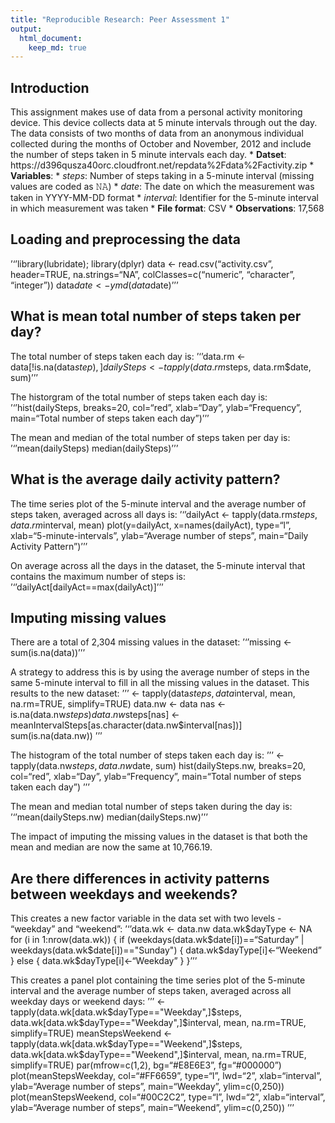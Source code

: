 ```yaml
---
title: "Reproducible Research: Peer Assessment 1"
output: 
  html_document:
    keep_md: true
---
```

## Introduction
This assignment makes use of data from a personal activity monitoring device. This device collects data at 5 minute intervals through out the day. The data consists of two months of data from an anonymous individual collected during the months of October and November, 2012 and include the number of steps taken in 5 minute intervals each day.
* **Datset**: https://d396qusza40orc.cloudfront.net/repdata%2Fdata%2Factivity.zip
* **Variables**:
	* *steps*: Number of steps taking in a 5-minute interval (missing values are coded as 𝙽𝙰)
	* *date*: The date on which the measurement was taken in YYYY-MM-DD format
	* *interval*: Identifier for the 5-minute interval in which measurement was taken
* **File format**: CSV
* **Observations**: 17,568


## Loading and preprocessing the data
'''library(lubridate); library(dplyr)
data <- read.csv("activity.csv", header=TRUE, na.strings="NA",
                 colClasses=c("numeric", "character", "integer"))
data$date <- ymd(data$date)
'''


## What is mean total number of steps taken per day?
The total number of steps taken each day is:
'''data.rm <- data[!is.na(data$step),]
dailySteps <- tapply(data.rm$steps, data.rm$date, sum)
'''

The historgram of the total number of steps taken each day is:
'''hist(dailySteps, breaks=20, col="red",
     xlab="Day", ylab="Frequency",
     main="Total number of steps taken each day")
'''

The mean and median of the total number of steps taken per day is:
'''mean(dailySteps)
median(dailySteps)
'''


## What is the average daily activity pattern?
The time series plot of the 5-minute interval and the average number of steps taken, averaged across all days is:
'''dailyAct <- tapply(data.rm$steps, data.rm$interval, mean)
plot(y=dailyAct, x=names(dailyAct), type="l",
     xlab="5-minute-intervals", ylab="Average number of steps",
     main="Daily Activity Pattern")
'''

On average across all the days in the dataset, the 5-minute interval that contains the maximum number of steps is:
'''dailyAct[dailyAct==max(dailyAct)]
'''


## Imputing missing values
There are a total of 2,304 missing values in the dataset:
'''missing <- sum(is.na(data))'''

A strategy to address this is by using the average number of steps in the same 5-minute interval to fill in all the missing values in the dataset.
This results to the new dataset:
''' <- tapply(data$steps, data$interval, mean,
                            na.rm=TRUE, simplify=TRUE)
data.nw <- data
nas <- is.na(data.nw$steps)
data.nw$steps[nas] <- meanIntervalSteps[as.character(data.nw$interval[nas])]
sum(is.na(data.nw))
'''

The histogram of the total number of steps taken each day is:
''' <- tapply(data.nw$steps, data.nw$date, sum)
hist(dailySteps.nw, breaks=20, col="red",
     xlab="Day", ylab="Frequency",
     main="Total number of steps taken each day")
'''

The mean and median total number of steps taken during the day is:
'''mean(dailySteps.nw)
median(dailySteps.nw)
'''

The impact of imputing the missing values in the dataset is that both the mean and median are now the same at 10,766.19.


## Are there differences in activity patterns between weekdays and weekends?
This creates a new factor variable in the data set with two levels - "weekday" and "weekend":
'''data.wk <- data.nw
data.wk$dayType <- NA
for (i in 1:nrow(data.wk)) {
    if (weekdays(data.wk$date[i])=="Saturday" | 
        weekdays(data.wk$date[i])=="Sunday") {
        data.wk$dayType[i]<-"Weekend"
    }
    else {
        data.wk$dayType[i]<-"Weekday"
    }
}
'''

This creates a panel plot containing the time series plot of the 5-minute interval and the average number of steps taken, averaged across all weekday days or weekend days:
''' <- tapply(data.wk[data.wk$dayType=="Weekday",]$steps, 
                           data.wk[data.wk$dayType=="Weekday",]$interval, mean,
                           na.rm=TRUE, simplify=TRUE)
meanStepsWeekend <- tapply(data.wk[data.wk$dayType=="Weekend",]$steps, 
                           data.wk[data.wk$dayType=="Weekend",]$interval, mean,
                           na.rm=TRUE, simplify=TRUE)
par(mfrow=c(1,2), bg="#E8E6E3", fg="#000000")
plot(meanStepsWeekday, col="#FF6659", type="l", lwd="2",
     xlab="interval", ylab="Average number of steps",
     main="Weekday", ylim=c(0,250))
plot(meanStepsWeekend, col="#00C2C2", type="l", lwd="2",
     xlab="interval", ylab="Average number of steps",
     main="Weekend", ylim=c(0,250))
'''